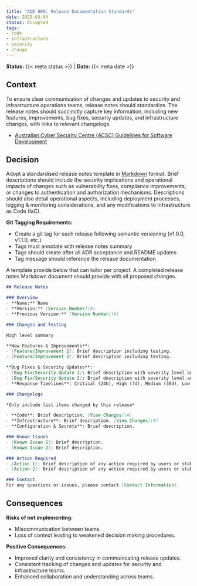 ```yaml
---
title: "ADR 009: Release Documentation Standards"
date: 2025-03-04
status: Accepted
tags:
- code
- infrastructure
- security
- change
---
```


**Status:** {{< meta status >}} | **Date:** {{< meta date >}}

## Context

To ensure clear communication of changes and updates to security and infrastructure operations teams, release notes should standardize. The release notes should succinctly capture key information, including new features, improvements, bug fixes, security updates, and infrastructure changes, with links to relevant changelogs.

- [Australian Cyber Security Centre (ACSC) Guidelines for Software Development](https://www.cyber.gov.au/resources-business-and-government/essential-cyber-security/ism/cyber-security-guidelines/guidelines-software-development)

## Decision

Adopt a standardised release notes template in [Markdown](https://docs.github.com/en/get-started/writing-on-github/getting-started-with-writing-and-formatting-on-github/basic-writing-and-formatting-syntax) format. Brief descriptions should include the security implications and operational impacts of changes such as vulnerability fixes, compliance improvements, or changes to authentication and authorization mechanisms. Descriptions should also detail operational aspects, including deployment processes, logging & monitoring considerations, and any modifications to Infrastructure as Code (IaC).

**Git Tagging Requirements:**

- Create a git tag for each release following semantic versioning (v1.0.0, v1.1.0, etc.)
- Tags must annotate with release notes summary
- Tags should create after all ADR acceptance and README updates
- Tag message should reference the release documentation

A template provide below that can tailor per project. A completed release notes Markdown document should provide with all proposed changes.

```markdown
## Release Notes

### Overview
- **Name:** Name
- **Version:** [Version Number](#)
- **Previous Version:** [Version Number](#)

### Changes and Testing

High level summary

**New Features & Improvements**:
- [Feature/Improvement 1]: Brief description including testing.
- [Feature/Improvement 2]: Brief description including testing.

**Bug Fixes & Security Updates**:
- [Bug Fix/Security Update 1]: Brief description with severity level and response timeline.
- [Bug Fix/Security Update 2]: Brief description with severity level and response timeline.
- **Response Timelines**: Critical (24h), High (7d), Medium (30d), Low (90d)

### Changelogs

*Only include list items changed by this release*

- **Code**: Brief description. [View Changes](#)
- **Infrastructure**: Brief description. [View Changes](#)
- **Configuration & Secrets**: Brief description.

### Known Issues
- [Known Issue 1]: Brief description.
- [Known Issue 2]: Brief description.

### Action Required
- [Action 1]: Brief description of any action required by users or stakeholders.
- [Action 2]: Brief description of any action required by users or stakeholders.

### Contact
For any questions or issues, please contact [Contact Information].
```

## Consequences

**Risks of not implementing**:

- Miscommunication between teams.
- Loss of context leading to weakened decision making procedures.

**Positive Consequences**:

- Improved clarity and consistency in communicating release updates.
- Consistent tracking of changes and updates for security and infrastructure teams.
- Enhanced collaboration and understanding across teams.

